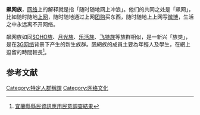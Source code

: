 {{non-free|time=2010-09-02T09:14:04+00:00}}
'''飙网族'''，[[网络|网络]]上的解释就是指「随时随地网上冲浪」。他们的共同之处是「飙网」，比如随时随地[[上网|上网]]，随时随地通过上网[[团购|团购]]买东西，随时随地上上网写[[微博|微博]]，生活之中永远离不开网络。

飙网族如同[[SOHO族|SOHO族]]、[[月光族|月光族]]、[[乐活族|乐活族]]、[[飞特族|飞特族]]等族群相似，是一新兴「族类」，是在[[3G网络|3G网络]]背景下产生的新生族群。飆網族的成員主要為年輕人及學生，在網上逗留的時間較長<ref>[http://wwwold.e-land.gov.tw/pageN/ilgw_f_Theme_News_WL02.asp?a=0&todo=view&ActionID=2878 宜蘭縣縣民資訊應用民意調查結果]{{dead link|date=2018年5月 |bot=InternetArchiveBot |fix-attempted=yes }}</ref>。

==参考文献==
<div class="references-small">
<references></references>
</div>

[[Category:特定人群稱謂|Category:特定人群稱謂]]
[[Category:网络文化|Category:网络文化]]